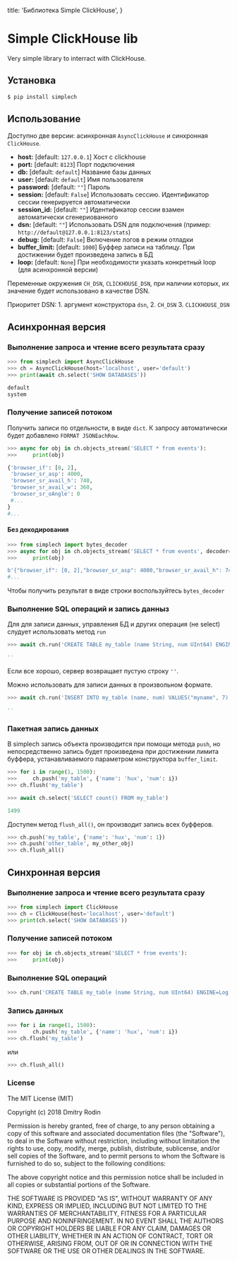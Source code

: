 
  title: 'Библиотека Simple ClickHouse',
}


# Simple ClickHouse lib

Very simple library to interract with ClickHouse.

## Установка

```bash
$ pip install simplech
```

## Использование

Доступно две версии: асинхронная `AsyncClickHouse` и синхронная `ClickHouse`.

- **host:** [default: `127.0.0.1`] Хост с clickhouse
- **port:** [default: `8123`]  Порт подключения
- **db:** [default: `default`]  Название базы данных
- **user:** [default: `default`]  Имя пользователя
- **password:** [default: `""`]  Пароль
- **session:** [default: `False`] Использовать сессию. Идентификатор сессии генерируется автоматически
- **session_id:** [default: `""`] Идентификатор сессии взамен автоматически сгенериованного
- **dsn:** [default: `""`] Использовать DSN для подключения (пример: `http://default@127.0.0.1:8123/stats`)
- **debug:** [default: `False`] Включение логов в режим отладки
- **buffer_limit:** [default: `1000`] Буффер записи на таблицу. При достижении будет произведена запись в БД
- **loop:** [default: `None`] При необходимости указать конкретный loop (для асинхронной версии)

Переменные окружения `CH_DSN`, `CLICKHOUSE_DSN`, при наличии которых, их значение будет использовано в качестве DSN.

Приоритет DSN: 1. аргумент конструктора `dsn`, 2. `CH_DSN` 3. `CLICKHOUSE_DSN`

## Асинхронная версия

### Выполнение запроса и чтение всего результата сразу

```python
>>> from simplech import AsyncClickHouse
>>> ch = AsyncClickHouse(host='localhost', user='default')
>>> print(await ch.select('SHOW DATABASES'))

default
system
```

### Получение записей потоком

Получить записи по отдельности, в виде `dict`.
К запросу автоматически будет добавлено `FORMAT JSONEachRow`.

```python
>>> async for obj in ch.objects_stream('SELECT * from events'):
>>>     print(obj)

{'browser_if': [0, 2],
 'browser_sr_asp': 4000,
 'browser_sr_avail_h': 740,
 'browser_sr_avail_w': 360,
 'browser_sr_oAngle': 0
 #...
}
#...
```

#### Без декодирования

```python
>>> from simplech import bytes_decoder
>>> async for obj in ch.objects_stream('SELECT * from events', decoder=none_decoder):
>>>     print(obj)

b'{"browser_if": [0, 2],"browser_sr_asp": 4000,"browser_sr_avail_h": 740,"browser_sr_avail_w": 360,"browser_sr_oAngle": 0}'
#...
```

Чтобы получить результат в виде строки воспользуйтесь `bytes_decoder`

### Выполнение SQL операций и запись данныз

Для для записи данных, управления БД и других операция (не select) слудует использовать метод `run`

```python
>>> await ch.run('CREATE TABLE my_table (name String, num UInt64) ENGINE=Log ')

''
```

Если все хорошо, сервер возвращает пустую строку `''`.

Можно использовать для записи данных в произвольном формате.

```python
>>> await ch.run('INSERT INTO my_table (name, num) VALUES("myname", 7)')

''
```

### Пакетная запись данных

В simplech запись объекта производится при помощи метода `push`, но непосредственно запись
будет произведена при достижении лимита буффера, устанавливаемого параметром конструктора `buffer_limit`.

```python
>>> for i in range(1, 1500):
>>> 	ch.push('my_table', {'name': 'hux', 'num': i})
>>> ch.flush('my_table')

>>> await ch.select('SELECT count() FROM my_table')

1499
```

Доступен метод `flush_all()`, он производит запись всех буфферов.

```python
>>> ch.push('my_table', {'name': 'hux', 'num': 1})
>>> ch.push('other_table', my_other_obj)
>>> ch.flush_all()
```


## Синхронная версия

### Выполнение запроса и чтение всего результата сразу

```python
>>> from simplech import ClickHouse
>>> ch = ClickHouse(host='localhost', user='default')
>>> print(ch.select('SHOW DATABASES'))
```

### Получение записей потоком

```python
>>> for obj in ch.objects_stream('SELECT * from events'):
>>>     print(obj)
```

### Выполнение SQL операций

```python
>>> ch.run('CREATE TABLE my_table (name String, num UInt64) ENGINE=Log ')
```
### Запись данных

```python
>>> for i in range(1, 1500):
>>> 	ch.push('my_table', {'name': 'hux', 'num': i})
>>> ch.flush('my_table')
```

или

```python
>>> ch.flush_all()
```

### License

The MIT License (MIT)

Copyright (c) 2018 Dmitry Rodin

Permission is hereby granted, free of charge, to any person obtaining a copy
of this software and associated documentation files (the "Software"), to deal
in the Software without restriction, including without limitation the rights
to use, copy, modify, merge, publish, distribute, sublicense, and/or sell
copies of the Software, and to permit persons to whom the Software is
furnished to do so, subject to the following conditions:

The above copyright notice and this permission notice shall be included in all
copies or substantial portions of the Software.

THE SOFTWARE IS PROVIDED "AS IS", WITHOUT WARRANTY OF ANY KIND, EXPRESS OR
IMPLIED, INCLUDING BUT NOT LIMITED TO THE WARRANTIES OF MERCHANTABILITY,
FITNESS FOR A PARTICULAR PURPOSE AND NONINFRINGEMENT. IN NO EVENT SHALL THE
AUTHORS OR COPYRIGHT HOLDERS BE LIABLE FOR ANY CLAIM, DAMAGES OR OTHER
LIABILITY, WHETHER IN AN ACTION OF CONTRACT, TORT OR OTHERWISE, ARISING FROM,
OUT OF OR IN CONNECTION WITH THE SOFTWARE OR THE USE OR OTHER DEALINGS IN THE
SOFTWARE.


